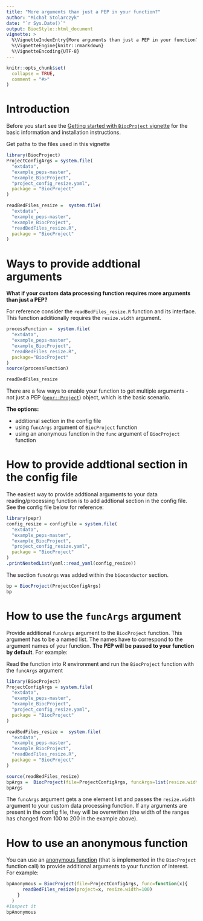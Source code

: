 ```yaml
---
title: "More arguments than just a PEP in your function?"
author: "Michał Stolarczyk"
date: "`r Sys.Date()`"
output: BiocStyle::html_document
vignette: >
  %\VignetteIndexEntry{More arguments than just a PEP in your function?}
  %\VignetteEngine{knitr::rmarkdown}
  %\VignetteEncoding{UTF-8}
---
```


```r
knitr::opts_chunk$set(
  collapse = TRUE,
  comment = "#>"
)
```

# Introduction

Before you start see the 
[Getting started with `BiocProject` vignette](./vignette1getStarted.html) for 
the basic information and installation instructions.

Get paths to the files used in this vignette
```r
library(BiocProject)
ProjectConfigArgs = system.file(
  "extdata",
  "example_peps-master",
  "example_BiocProject",
  "project_config_resize.yaml",
  package = "BiocProject"
)

readBedFiles_resize =  system.file(
  "extdata",
  "example_peps-master",
  "example_BiocProject",
  "readBedFiles_resize.R",
  package = "BiocProject"
)
```

# Ways to provide addtional arguments

**What if your custom data processing function requires more arguments than just a PEP?**

For reference consider the `readBedFiles_resize.R` function and its interface. 
This function additionally requires the `resize.width` argument. 
```r
processFunction =  system.file(
  "extdata",
  "example_peps-master",
  "example_BiocProject",
  "readBedFiles_resize.R",
  package="BiocProject"
)
source(processFunction)
```
```r
readBedFiles_resize
```
There are a few ways to enable your function to get multiple 
arguments - not just a PEP 
([`pepr::Project`](http://code.databio.org/pepr/reference/Project-class.html)) 
object, which is the basic scenario.

**The options:**

- additional section in the config file
- using `funcArgs` argument of `BiocProject` function
- using an anonymous function in the `func` argument of `BiocProject` function

# How to provide addtional section in the config file

The easiest way to provide addtional arguments to your data reading/processing
function is to add addtional section in the config file. See the config file 
below for reference:

```r
library(pepr)
config_resize = configFile = system.file(
  "extdata",
  "example_peps-master",
  "example_BiocProject",
  "project_config_resize.yaml",
  package = "BiocProject"
)
.printNestedList(yaml::read_yaml(config_resize))
```

The section `funcArgs` was added within the `bioconductor` section.

```r
bp = BiocProject(ProjectConfigArgs)
bp
```

# How to use the `funcArgs` argument

Provide additional `funcArgs` argument to the `BiocProject` function. 
This argument has to be a named list. The names have to correspond to the 
argument names of your function. 
**The PEP will be passed to your function by default**. For example:


Read the function into R environment and run the `BiocProject` function with 
the `funcArgs` argument
```r
library(BiocProject)
ProjectConfigArgs = system.file(
  "extdata",
  "example_peps-master",
  "example_BiocProject",
  "project_config_resize.yaml",
  package = "BiocProject"
)

readBedFiles_resize =  system.file(
  "extdata",
  "example_peps-master",
  "example_BiocProject",
  "readBedFiles_resize.R",
  package = "BiocProject"
)
```
```r
source(readBedFiles_resize)
bpArgs =  BiocProject(file=ProjectConfigArgs, funcArgs=list(resize.width=200))
bpArgs
```
The `funcArgs` argument gets a one element list and passes the `resize.width` 
argument to your custom data processing function. If any arguments are present
in the config file, they will be overwritten (the width of the ranges has 
changed from 100 to 200 in the example above).


# How to use an anonymous function

You can use an 
[anonymous function](https://en.wikipedia.org/wiki/Anonymous_function) 
(that is implemented in the `BiocProject` function call) to provide additional 
arguments to your function of interest. For example:

```r
bpAnonymous = BiocProject(file=ProjectConfigArgs, func=function(x){
      readBedFiles_resize(project=x, resize.width=100)
    }
  )
#Inspect it
bpAnonymous
```